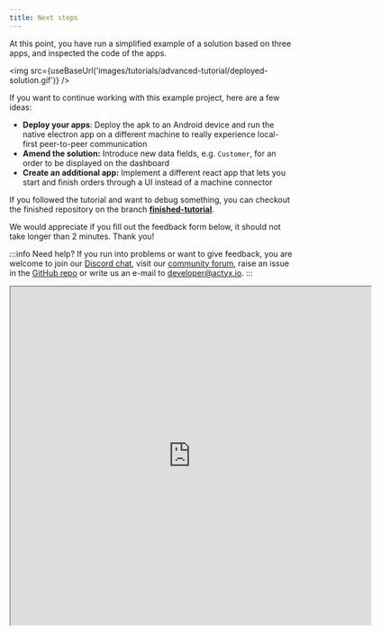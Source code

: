 ```yaml
---
title: Next steps
---
```


At this point, you have run a simplified example of a solution based on three apps, and inspected the code of the apps.


<img src={useBaseUrl('images/tutorials/advanced-tutorial/deployed-solution.gif')} />

If you want to continue working with this example project, here are a few ideas:

- **Deploy your apps**: Deploy the apk to an Android device and run the native electron app on a different machine to really experience local-first peer-to-peer communication
- **Amend the solution:** Introduce new data fields, e.g. `Customer`, for an order to be displayed on the dashboard
- **Create an additional app:** Implement a different react app that lets you start and finish orders through a UI instead of a machine connector

If you followed the tutorial and want to debug something, you can checkout the finished repository on the branch [**finished-tutorial**](https://github.com/Actyx/DemoMachineKit/tree/finished-tutorial).

We would appreciate if you fill out the feedback form below, it should not take longer than 2 minutes. Thank you!

:::info Need help?
If you run into problems or want to give feedback, you are welcome to join our [Discord chat](https://discord.gg/262yJhc), visit our [community forum](https://community.actyx.com/), raise an issue in the [GitHub repo](https://github.com/Actyx/DemoMachineKit/issues) or write us an e-mail to developer@actyx.io.
:::

<iframe
  src="https://docs.google.com/forms/d/e/1FAIpQLSfDwqwPMzaRh0Fac7jEdMQbq6w2cIyX3r5Twx_-qvLIgs895A/viewform?embedded=true"
  width="640"
  height="600"
>
  Loading…
</iframe>

